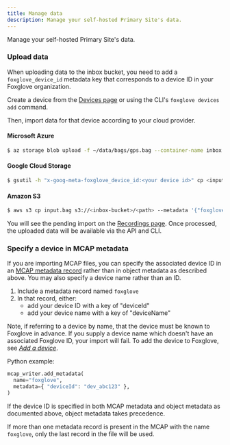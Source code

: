 ```yaml
---
title: Manage data
description: Manage your self-hosted Primary Site's data.
---
```


Manage your self-hosted Primary Site's data.

### Upload data

When uploading data to the inbox bucket, you need to add a `foxglove_device_id` metadata key that corresponds to a device ID in your Foxglove organization.

Create a device from the [Devices page](https://console.foxglove.dev/devices) or using the CLI's `foxglove devices add` command.

Then, import data for that device according to your cloud provider.

#### Microsoft Azure

```bash
$ az storage blob upload -f ~/data/bags/gps.bag --container-name inbox --account-name yourorgfgstorage -n gps.bag --overwrite --metadata foxglove_device_id=dev_03ooHzt1GRRdnGrP
```

#### Google Cloud Storage

```bash
$ gsutil -h "x-goog-meta-foxglove_device_id:<your device id>" cp <input.bag> gs://<your inbox bucket>/<path>
```

#### Amazon S3

```bash
$ aws s3 cp input.bag s3://<inbox-bucket>/<path> --metadata '{"foxglove_device_id": "<your device ID>"}'
```

You will see the pending import on the [Recordings page](https://console.foxglove.dev/recordings). Once processed, the uploaded data will be available via the API and CLI.

### Specify a device in MCAP metadata

If you are importing MCAP files, you can specify the associated device ID in an [MCAP metadata record](https://mcap.dev/specification/index.html#metadata-op0x0c) rather than in object metadata as described above. You may also specify a device name rather than an ID.

1. Include a metadata record named `foxglove`
2. In that record, either:
   - add your device ID with a key of "deviceId"
   - add your device name with a key of "deviceName"

Note, if referring to a device by name, that the device must be known to Foxglove in advance. If you supply a device name which doesn't have an associated Foxglove ID, your import will fail. To add the device to Foxglove, see [_Add a device_](/docs/data-platform/importing-data#add-a-device).

Python example:

```py
mcap_writer.add_metadata(
  name="foxglove",
  metadata={ "deviceId": "dev_abc123" },
)
```

If the device ID is specified in both MCAP metadata and object metadata as documented above, object metadata takes precedence.

If more than one metadata record is present in the MCAP with the name `foxglove`, only the last record in the file will be used.
